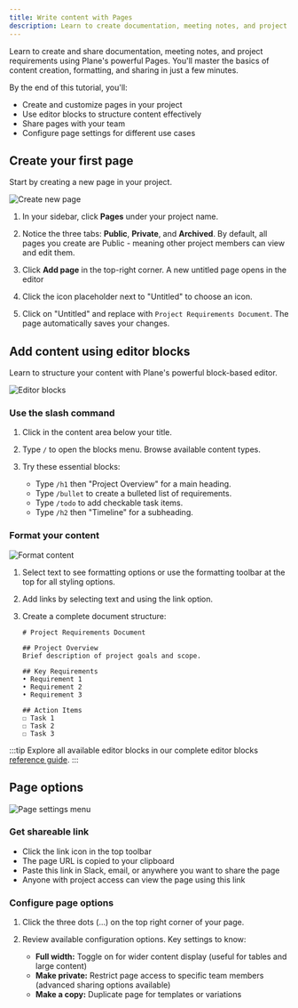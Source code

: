 ```yaml
---
title: Write content with Pages 
description: Learn to create documentation, meeting notes, and project requirements using Plane's built-in rich text editor with blocks and formatting options.
---
```


Learn to create and share documentation, meeting notes, and project requirements using Plane's powerful Pages. You'll master the basics of content creation, formatting, and sharing in just a few minutes.

By the end of this tutorial, you'll:
- Create and customize pages in your project
- Use editor blocks to structure content effectively
- Share pages with your team
- Configure page settings for different use cases


## Create your first page

Start by creating a new page in your project.

![Create new page](https://media.docs.plane.so/tutorials/create-page.webp#hero)

1. In your sidebar, click **Pages** under your project name.

2. Notice the three tabs: **Public**, **Private**, and **Archived**. By default, all pages you create are Public - meaning other project members can view and edit them.

3. Click **Add page** in the top-right corner. A new untitled page opens in the editor

4. Click the icon placeholder next to "Untitled" to choose an icon.

5. Click on "Untitled" and replace with `Project Requirements Document`. The page automatically saves your changes.


## Add content using editor blocks

Learn to structure your content with Plane's powerful block-based editor.

![Editor blocks](https://media.docs.plane.so/tutorials/editor-blocks.webp#hero)

### Use the slash command

1. Click in the content area below your title.

2. Type `/` to open the blocks menu. Browse available content types.

3. Try these essential blocks:
   - Type `/h1` then "Project Overview" for a main heading.
   - Type `/bullet` to create a bulleted list of requirements.
   - Type `/todo` to add checkable task items.
   - Type `/h2` then "Timeline" for a subheading.

### Format your content

![Format content](https://media.docs.plane.so/tutorials/format-content.webp#hero)

1. Select text to see formatting options or use the formatting toolbar at the top for all  styling options.

2. Add links by selecting text and using the link option.

4. Create a complete document structure:
   ```
   # Project Requirements Document
   
   ## Project Overview
   Brief description of project goals and scope.
   
   ## Key Requirements
   • Requirement 1
   • Requirement 2  
   • Requirement 3
   
   ## Action Items
   ☐ Task 1
   ☐ Task 2
   ☐ Task 3
   ```

:::tip 
Explore all available editor blocks in our complete editor blocks [reference guide](/core-concepts/pages/editor-blocks).
:::

## Page options

![Page settings menu](https://media.docs.plane.so/tutorials/page-options.webp#hero)

### Get shareable link
   - Click the link icon in the top toolbar
   - The page URL is copied to your clipboard
   - Paste this link in Slack, email, or anywhere you want to share the page
   - Anyone with project access can view the page using this link

### Configure page options

1. Click the three dots (...) on the top right corner of your page.

2. Review available configuration options. Key settings to know:
   - **Full width:** Toggle on for wider content display (useful for tables and large content)
   - **Make private:** Restrict page access to specific team members (advanced sharing options available)
   - **Make a copy:** Duplicate page for templates or variations

